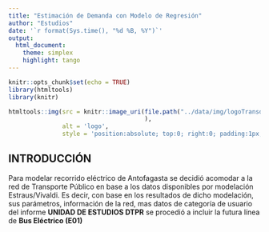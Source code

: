```yaml
---
title: "Estimación de Demanda con Modelo de Regresión"
author: "Estudios"
date: '`r format(Sys.time(), "%d %B, %Y")`'
output: 
  html_document:
    theme: simplex
    highlight: tango
---
```


```r
knitr::opts_chunk$set(echo = TRUE)
library(htmltools)
library(knitr)
```

```r
htmltools::img(src = knitr::image_uri(file.path("../data/img/logoTransdev.png")
                                      ),
               alt = 'logo', 
               style = 'position:absolute; top:0; right:0; padding:1px;')
```

## INTRODUCCIÓN

Para modelar recorrido eléctrico de Antofagasta se decidió acomodar a la red de Transporte Público en base a los datos disponibles por modelación Estraus/Vivaldi. Es decir, con base en los resultados de dicho modelación, sus parámetros, información de la red, mas datos de categoría de usuario del informe **UNIDAD DE ESTUDIOS DTPR** se procedió a incluir la futura línea de **Bus Eléctrico (E01)**   

